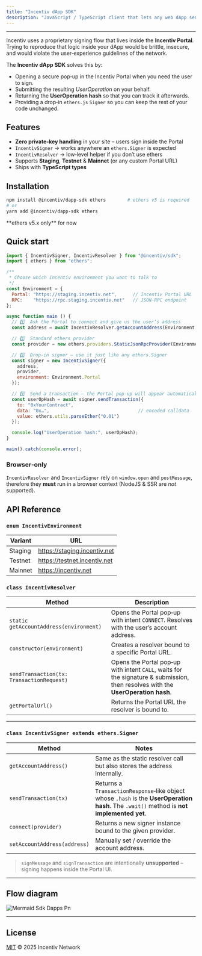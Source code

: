 ```yaml
---
title: "Incentiv dApp SDK"
description: "JavaScript / TypeScript client that lets any web dApp send transactions through the Incentiv Portal."
---
```


---

Incentiv uses a proprietary signing flow that lives inside the **Incentiv Portal**. Trying to reproduce that logic inside your dApp would be brittle, insecure, and would violate the user‑experience guidelines of the network.

The **Incentiv dApp SDK** solves this by:

- Opening a secure pop‑up in the Incentiv Portal when you need the user to sign.
- Submitting the resulting _UserOperation_ on your behalf.
- Returning the **UserOperation hash** so that you can track it afterwards.
- Providing a drop‑in `ethers.js` `Signer` so you can keep the rest of your code unchanged.

## **Features**

- **Zero private‑key handling** in your site – users sign inside the Portal
- `IncentivSigner` → works anywhere an `ethers.Signer` is expected
- `IncentivResolver` → low‑level helper if you don’t use ethers
- Supports **Staging**, **Testnet** & **Mainnet** (or any custom Portal URL)
- Ships with **TypeScript types**

## **Installation**

```bash
npm install @incentiv/dapp-sdk ethers        # ethers v5 is required
# or
yarn add @incentiv/dapp-sdk ethers
```

<Info>
  **ethers v5.x only** for now
</Info>

## **Quick start**

```javascript
import { IncentivSigner, IncentivResolver } from "@incentiv/sdk";
import { ethers } from "ethers";

/**
 * Choose which Incentiv environment you want to talk to
 */
const Environment = {
  Portal: "https://staging.incentiv.net",      // Incentiv Portal URL
  RPC:    "https://rpc.staging.incentiv.net"   // JSON‑RPC endpoint
};

async function main () {
  // 1️⃣  Ask the Portal to connect and give us the user’s address
  const address = await IncentivResolver.getAccountAddress(Environment.Portal);

  // 2️⃣  Standard ethers provider
  const provider = new ethers.providers.StaticJsonRpcProvider(Environment.RPC);

  // 3️⃣  Drop‑in signer – use it just like any ethers.Signer
  const signer = new IncentivSigner({
    address,
    provider,
    environment: Environment.Portal
  });

  // 4️⃣  Send a transaction – the Portal pop‑up will appear automatically
  const userOpHash = await signer.sendTransaction({
    to: "0xYourContract",
    data: "0x…",                                 // encoded calldata
    value: ethers.utils.parseEther("0.01")
  });

  console.log("UserOperation hash:", userOpHash);
}

main().catch(console.error);
```

### **Browser‑only**

`IncentivResolver` and `IncentivSigner` rely on `window.open` and `postMessage`, therefore they **must** run in a browser context (NodeJS & SSR are _not_ supported).

## **API Reference**

### `enum IncentivEnvironment`

| Variant | URL                          |
| ------- | ---------------------------- |
| Staging | https://staging.incentiv.net |
| Testnet | https://testnet.incentiv.net |
| Mainnet | https://incentiv.net         |

### `class IncentivResolver`

| Method                                    | Description                                                                                                                      |
| ----------------------------------------- | -------------------------------------------------------------------------------------------------------------------------------- |
| `static getAccountAddress(environment)`   | Opens the Portal pop‑up with intent `CONNECT`. Resolves with the user’s account address.                                         |
| `constructor(environment)`                | Creates a resolver bound to a specific Portal URL.                                                                               |
| `sendTransaction(tx: TransactionRequest)` | Opens the Portal pop‑up with intent `CALL`, waits for the signature & submission, then resolves with the **UserOperation hash**. |
| `getPortalUrl()`                          | Returns the Portal URL the resolver is bound to.                                                                                 |

---

### `class IncentivSigner extends ethers.Signer`

| Method                       | Notes                                                                                                                                     |
| ---------------------------- | ----------------------------------------------------------------------------------------------------------------------------------------- |
| `getAccountAddress()`        | Same as the static resolver call but also stores the address internally.                                                                  |
| `sendTransaction(tx)`        | Returns a `TransactionResponse`‑like object whose `.hash` is the **UserOperation hash**. The `.wait()` method is **not implemented yet**. |
| `connect(provider)`          | Returns a new signer instance bound to the given provider.                                                                                |
| `setAccountAddress(address)` | Manually set / override the account address.                                                                                              |

> `signMessage` and `signTransaction` are intentionally **unsupported** – signing happens inside the Portal UI.

---

## Flow diagram

![Mermaid Sdk Dapps Pn](/tools/sdk/mermaid-sdk-dapps.png)

---

## License

[MIT](LICENSE) © 2025 Incentiv Network